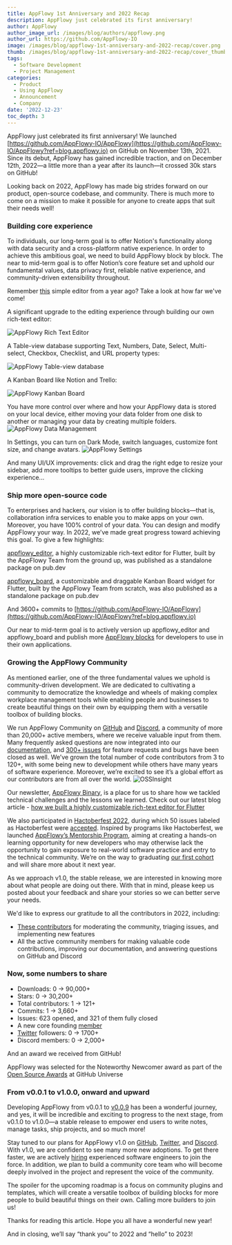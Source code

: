 ```yaml
---
title: AppFlowy 1st Anniversary and 2022 Recap
description: AppFlowy just celebrated its first anniversary!
author: AppFlowy
author_image_url: /images/blog/authors/appflowy.png
author_url: https://github.com/AppFlowy-IO
image: /images/blog/appflowy-1st-anniversary-and-2022-recap/cover.png
thumb: /images/blog/appflowy-1st-anniversary-and-2022-recap/cover_thumbnail.png
tags:
  - Software Development
  - Project Management
categories:
  - Product
  - Using AppFlowy
  - Announcement
  - Company
date: '2022-12-23'
toc_depth: 3
---
```


AppFlowy just celebrated its first anniversary! We launched [https://github.com/AppFlowy-IO/AppFlowy](https://github.com/AppFlowy-IO/AppFlowy?ref=blog.appflowy.io) on GitHub on November 13th, 2021. Since its debut, AppFlowy has gained incredible traction, and on December 12th, 2022—a little more than a year after its launch—it crossed 30k stars on GitHub!

Looking back on 2022, AppFlowy has made big strides forward on our product, open-source codebase, and community. There is much more to come on a mission to make it possible for anyone to create apps that suit their needs well!

### Building core experience

To individuals, our long-term goal is to offer Notion's functionality along with data security and a cross-platform native experience. In order to achieve this ambitious goal, we need to build AppFlowy block by block. The near to mid-term goal is to offer Notion’s core feature set and uphold our fundamental values, data privacy first, reliable native experience, and community-driven extensibility throughout.

Remember [this](https://user-images.githubusercontent.com/12026239/174754661-682980e4-e386-4685-bb6f-2da357390b61.png?ref=blog.appflowy.io) simple editor from a year ago? Take a look at how far we've come!

A significant upgrade to the editing experience through building our own rich-text editor:

<Img src="/images/blog/appflowy-1st-anniversary-and-2022-recap/img_1.png" alt="AppFlowy Rich Text Editor" />

A Table-view database supporting Text, Numbers, Date, Select, Multi-select, Checkbox, Checklist, and URL property types:

<Img src="/images/blog/appflowy-1st-anniversary-and-2022-recap/img_2.png" alt="AppFlowy Table-view database" />

A Kanban Board like Notion and Trello:

<Img src="/images/blog/appflowy-1st-anniversary-and-2022-recap/img_3.png" alt="AppFlowy Kanban Board" />

You have more control over where and how your AppFlowy data is stored on your local device, either moving your data folder from one disk to another or managing your data by creating multiple folders.
<Img src="/images/blog/appflowy-1st-anniversary-and-2022-recap/img_4.png" alt="AppFlowy Data Management" />

In Settings, you can turn on Dark Mode, switch languages, customize font size, and change avatars.
<Img src="/images/blog/appflowy-1st-anniversary-and-2022-recap/img_5.png" alt="AppFlowy Settings" />

And many UI/UX improvements: click and drag the right edge to resize your sidebar, add more tooltips to better guide users, improve the clicking experience...

### Ship more open-source code

To enterprises and hackers, our vision is to offer building blocks—that is, collaboration infra services to enable you to make apps on your own. Moreover, you have 100% control of your data. You can design and modify AppFlowy your way. In 2022, we’ve made great progress toward achieving this goal. To give a few highlights:

[appflowy\_editor](https://pub.dev/packages/appflowy_editor?ref=blog.appflowy.io), a highly customizable rich-text editor for Flutter, built by the AppFlowy Team from the ground up, was published as a standalone package on pub.dev

[appflowy\_board](https://pub.dev/packages/appflowy_board?ref=blog.appflowy.io), a customizable and draggable Kanban Board widget for Flutter, built by the AppFlowy Team from scratch, was also published as a standalone package on pub.dev

And 3600+ commits to [https://github.com/AppFlowy-IO/AppFlowy](https://github.com/AppFlowy-IO/AppFlowy?ref=blog.appflowy.io)

Our near to mid-term goal is to actively version up appflowy\_editor and appflowy\_board and publish more [AppFlowy blocks](https://appflowy.io/blocks?ref=blog.appflowy.io) for developers to use in their own applications.

### Growing the AppFlowy Community

As mentioned earlier, one of the three fundamental values we uphold is community-driven development. We are dedicated to cultivating a community to democratize the knowledge and wheels of making complex workplace management tools while enabling people and businesses to create beautiful things on their own by equipping them with a versatile toolbox of building blocks.

We run AppFlowy Community on [GitHub](https://github.com/AppFlowy-IO/appflowy?ref=blog.appflowy.io) and [Discord](https://discord.gg/9Q2xaN37tV?ref=blog.appflowy.io), a community of more than 20,000+ active members, where we receive valuable input from them. Many frequently asked questions are now integrated into our [documentation](https://appflowy.gitbook.io/docs/essential-documentation/start-here/welcome-to-appflowy?ref=blog.appflowy.io), and [300+ issues](https://github.com/AppFlowy-IO/AppFlowy/issues?q=is%3Aissue+is%3Aclosed&ref=blog.appflowy.io) for feature requests and bugs have been closed as well. We’ve grown the total number of code contributors from 3 to 120+, with some being new to development while others have many years of software experience. Moreover, we’re excited to see it’s a global effort as our contributors are from all over the world.
<Img src="/images/blog/appflowy-1st-anniversary-and-2022-recap/img_6.png" alt="OSSInsight" caption="Source: [OSSInsight](https://ossinsight.io/?ref=blog.appflowy.io)" />


Our newsletter, [AppFlowy Binary](https://blog.appflowy.io/), is a place for us to share how we tackled technical challenges and the lessons we learned. Check out our latest blog article - [how we built a highly customizable rich-text editor for Flutter](https://blog.appflowy.io/how-we-built-a-highly-customizable-rich-text-editor-for-flutter/)

We also participated in [Hactoberfest 2022](https://github.com/AppFlowy-IO/AppFlowy/discussions/1098?ref=blog.appflowy.io), during which 50 issues labeled as Hactoberfest were [accepted](https://github.com/AppFlowy-IO/AppFlowy/issues?q=label%3Ahacktoberfest+is%3Aclosed&ref=blog.appflowy.io). Inspired by programs like Hactoberfest, we launched [AppFlowy’s Mentorship Program](https://appflowy.gitbook.io/docs/essential-documentation/contribute-to-appflowy/appflowy-mentorship-program?ref=blog.appflowy.io), aiming at creating a hands-on learning opportunity for new developers who may otherwise lack the opportunity to gain exposure to real-world software practice and entry to the technical community. We’re on the way to graduating [our first cohort](https://appflowy.gitbook.io/docs/essential-documentation/contribute-to-appflowy/appflowy-mentorship-program/mentorship-2022?ref=blog.appflowy.io) and will share more about it next year.

As we approach v1.0, the stable release, we are interested in knowing more about what people are doing out there. With that in mind, please keep us posted about your feedback and share your stories so we can better serve your needs.

We'd like to express our gratitude to all the contributors in 2022, including:

*   [These contributors](https://github.com/AppFlowy-IO/AppFlowy/graphs/contributors?ref=blog.appflowy.io) for moderating the community, triaging issues, and implementing new features
*   All the active community members for making valuable code contributions, improving our documentation, and answering questions on GitHub and Discord

### Now, some numbers to share

*   Downloads: 0 -> 90,000+
*   Stars: 0 -> 30,200+
*   Total contributors: 1 -> 121+
*   Commits: 1 -> 3,660+
*   Issues: 623 opened, and 321 of them fully closed
*   A new core founding [member](https://github.com/LucasXu0?ref=blog.appflowy.io)
*   [Twitter](https://twitter.com/appflowy?ref=blog.appflowy.io) followers: 0 -> 1700+
*   Discord members: 0 -> 2,000+

And an award we received from GitHub!

AppFlowy was selected for the Noteworthy Newcomer award as part of the [Open Source Awards](https://www.youtube.com/watch?v=tqiRODpGCuA&ref=blog.appflowy.io) at GitHub Universe

### From v0.0.1 to v1.0.0, onward and upward

Developing AppFlowy from v0.0.1 to [v0.0.9](https://github.com/AppFlowy-IO/AppFlowy/releases?ref=blog.appflowy.io) has been a wonderful journey, and yes, it will be incredible and exciting to progress to the next stage, from v0.1.0 to v1.0.0—a stable release to empower end users to write notes, manage tasks, ship projects, and so much more!  

Stay tuned to our plans for AppFlowy v1.0 on [GitHub](https://github.com/AppFlowy-IO/AppFlowy?ref=blog.appflowy.io), [Twitter](https://twitter.com/appflowy?ref=blog.appflowy.io), and [Discord](https://discord.gg/9Q2xaN37tV?ref=blog.appflowy.io). With v1.0, we are confident to see many more new adoptions. To get there faster, we are actively [hiring](https://apply.workable.com/appflowy/j/65F056F19A/?ref=blog.appflowy.io) experienced software engineers to join the force. In addition, we plan to build a community core team who will become deeply involved in the project and represent the voice of the community.

The spoiler for the upcoming roadmap is a focus on community plugins and templates, which will create a versatile toolbox of building blocks for more people to build beautiful things on their own. Calling more builders to join us!

Thanks for reading this article. Hope you all have a wonderful new year!

And in closing, we’ll say “thank you” to 2022 and “hello” to 2023!
